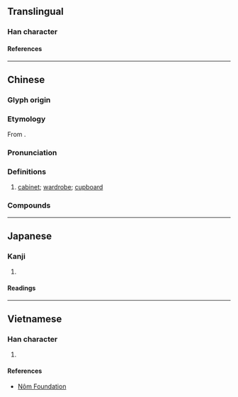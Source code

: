 {{also|橱|櫉}}
{{character info/new}}
==Translingual==

===Han character===
{{Han char|rn=75|rad=木|as=15|sn=19|four=40940|canj=DIGI|ids=⿰木廚}}

====References====
{{Han ref|kx=0561.111|hdz=21315.050|uh=6AE5}}

----

==Chinese==
{{zh-forms|s=橱}}

===Glyph origin===
{{Han etym}}

===Etymology===
From {{och-l|廚}}.

===Pronunciation===
{{zh-pron
|m=chú,er=y
|m-s=
|c=cyu4
|c-t=
|g=
|h=pfs=chhù
|j=
|mb=
|md=
|mn=tû
|mn-t=du5
|w=
|x=
|mc=
|oc=y
|ma=
|cat=n
}}

===Definitions===
{{zh-hanzi}}

# [[cabinet]]; [[wardrobe]]; [[cupboard]]

===Compounds===
{{zh-der|兩腳書櫥|壁櫥|時事櫥窗|書櫥|櫃櫥|櫥櫃|櫥窗|櫥窗設計|民主櫥窗|碗櫥|衣櫥}}

----

==Japanese==

===Kanji===
{{ja-kanji|grade=|rs=木15}}

# {{defn|lang=ja|sort=木15}}

====Readings====
{{ja-readings
|on=ちゅ
|kun=ひつ
}}

----

==Vietnamese==

===Han character===
{{vi-readings|rs=木15|reading=trù}}

# {{defn|lang=vi|sort=木15}}

====References====
* [http://nomfoundation.org/common/nom_details.php?codepoint=6ae5 Nôm Foundation]